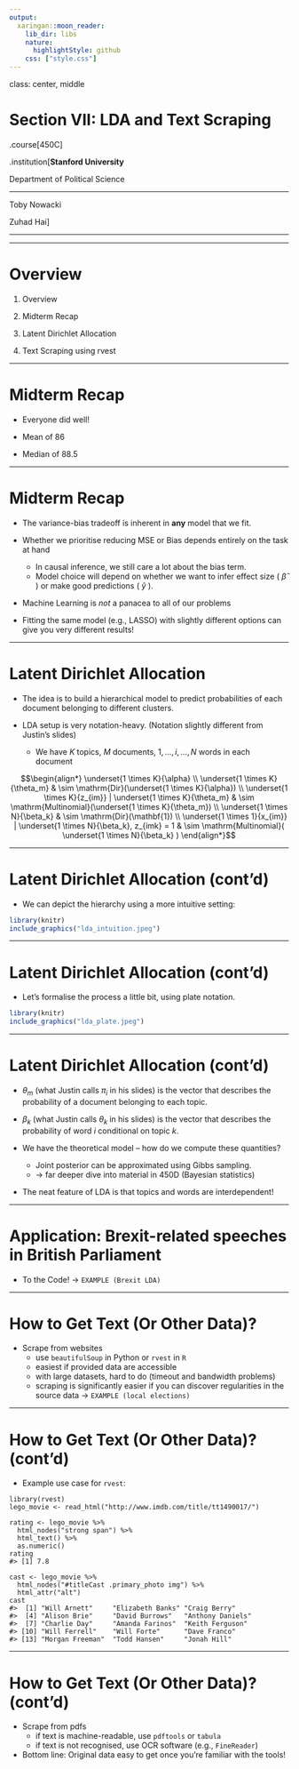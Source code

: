 ```yaml
---
output:
  xaringan::moon_reader:
    lib_dir: libs
    nature:
      highlightStyle: github
    css: ["style.css"]
---
```


class: center, middle

# Section VII: LDA and Text Scraping

.course[450C]

.institution[__Stanford University__ 

Department of Political Science  
  
---  

Toby Nowacki

Zuhad Hai]

---

---

# Overview

1. Overview

2. Midterm Recap

3. Latent Dirichlet Allocation

4. Text Scraping using rvest

---

# Midterm Recap

* Everyone did well!

* Mean of 86

* Median of 88.5

---

# Midterm Recap

* The variance-bias tradeoff is inherent in **any** model that we fit. 

* Whether we prioritise reducing MSE or Bias depends entirely on the task at hand

  * In causal inference, we still care a lot about the bias term.
  * Model choice will depend on whether we want to infer effect size ( $\hat{\beta}$ ) or make good predictions ( $\hat{y}$ ).

* Machine Learning is *not* a panacea to all of our problems

* Fitting the same model (e.g., LASSO) with slightly different options can give you very different results!

---

# Latent Dirichlet Allocation

* The idea is to build a hierarchical model to predict probabilities of each document belonging to different clusters.

* LDA setup is very notation-heavy. (Notation slightly different from Justin's slides)

  * We have $K$ topics, $M$ documents, $1, \ldots, i, \ldots, N$ words in each document

$$\begin{align*}
  \underset{1 \times K}{\alpha} \\
  \underset{1 \times K}{\theta_m} & \sim \mathrm{Dir}(\underset{1 \times K}{\alpha}) \\
  \underset{1 \times K}{z_{im}} | \underset{1 \times K}{\theta_m} & \sim \mathrm{Multinomial}(\underset{1 \times K}{\theta_m}) \\
  \underset{1 \times N}{\beta_k} & \sim \mathrm{Dir}(\mathbf{1}) \\
  \underset{1 \times 1}{x_{im}} | \underset{1 \times N}{\beta_k}, z_{imk} = 1 & \sim \mathrm{Multinomial}( \underset{1 \times N}{\beta_k} )
\end{align*}$$

---

# Latent Dirichlet Allocation (cont'd)

* We can depict the hierarchy using a more intuitive setting:

```r
library(knitr)
include_graphics("lda_intuition.jpeg")
```

---

# Latent Dirichlet Allocation (cont'd)

* Let's formalise the process a little bit, using plate notation.

```r
library(knitr)
include_graphics("lda_plate.jpeg")
```

---

# Latent Dirichlet Allocation (cont'd)

* $\theta_m$ (what Justin calls $\pi_i$ in his slides) is the vector that describes the probability of a document belonging to each topic.

* $\beta_{k}$ (what Justin calls $\theta_k$ in his slides) is the vector that describes the probability of word $i$ conditional on topic $k$. 

* We have the theoretical model -- how do we compute these quantities?

  * Joint posterior can be approximated using Gibbs sampling.
  * $\rightarrow$ far deeper dive into material in 450D (Bayesian statistics)

* The neat feature of LDA is that topics and words are interdependent!

---

# Application: Brexit-related speeches in British Parliament

* To the Code! $\rightarrow$ `EXAMPLE (Brexit LDA)`

---

# How to Get Text (Or Other Data)?

* Scrape from websites
  * use `beautifulSoup` in Python or `rvest` in `R`
  * easiest if provided data are accessible
  * with large datasets, hard to do (timeout and bandwidth problems)
  * scraping is significantly easier if you can discover regularities in the source data $\rightarrow$ `EXAMPLE (local elections)`

---

# How to Get Text (Or Other Data)? (cont'd)


* Example use case for `rvest`:

```
library(rvest)
lego_movie <- read_html("http://www.imdb.com/title/tt1490017/")

rating <- lego_movie %>% 
  html_nodes("strong span") %>%
  html_text() %>%
  as.numeric()
rating
#> [1] 7.8

cast <- lego_movie %>%
  html_nodes("#titleCast .primary_photo img") %>%
  html_attr("alt")
cast
#>  [1] "Will Arnett"     "Elizabeth Banks" "Craig Berry"    
#>  [4] "Alison Brie"     "David Burrows"   "Anthony Daniels"
#>  [7] "Charlie Day"     "Amanda Farinos"  "Keith Ferguson" 
#> [10] "Will Ferrell"    "Will Forte"      "Dave Franco"    
#> [13] "Morgan Freeman"  "Todd Hansen"     "Jonah Hill"
```

---

# How to Get Text (Or Other Data)? (cont'd)

* Scrape from pdfs
  * if text is machine-readable, use `pdftools` or `tabula`
  * if text is not recognised, use OCR software (e.g., `FineReader`)

* Bottom line: Original data easy to get once you're familiar with the tools!











